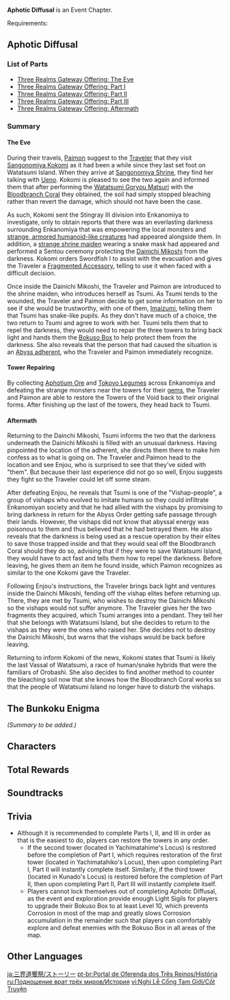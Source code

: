 {{Meta
|missing_summary = yes
}}
{{Event Tabs|subpage1=Area}}
{{Chapter Infobox
|title        = Aphotic Diffusal
|displaytitle = no
|image        = Aphotic Diffusal Chapter.png
|event_name   = Three Realms Gateway Offering
|type         = Story
}}
'''Aphotic Diffusal''' is an Event Chapter.

Requirements: {{Quest|30;Stillness, the Sublimation of Shadow;Erebos' Secret|display=bullet|requirements=1}}

==Aphotic Diffusal==
===List of Parts===
* [[Three Realms Gateway Offering: The Eve]]
* [[Three Realms Gateway Offering: Part I]]
* [[Three Realms Gateway Offering: Part II]]
* [[Three Realms Gateway Offering: Part III]]
* [[Three Realms Gateway Offering: Aftermath]]

===Summary===
====The Eve====
{{Main|Three Realms Gateway Offering: The Eve}}
During their travels, [[Paimon]] suggest to the [[Traveler]] that they visit [[Sangonomiya Kokomi]] as it had been a while since they last set foot on Watatsumi Island. When they arrive at [[Sangonomiya Shrine]], they find her talking with [[Ueno]]. Kokomi is pleased to see the two again and informed them that after performing the [[Watatsumi Goryou Matsuri]] with the [[Bloodbranch Coral]] they obtained, the soil had simply stopped bleaching rather than revert the damage, which should not have been the case.

As such, Kokomi sent the Stingray III division into Enkanomiya to investigate, only to obtain reports that there was an everlasting darkness surrounding Enkanomiya that was empowering the local monsters and [[Shadowy Husks|strange, armored humanoid-like creatures]] had appeared alongside them. In addition, a [[Tsumi|strange shrine maiden]] wearing a snake mask had appeared and performed a Sentou ceremony protecting the [[Dainichi Mikoshi]] from the darkness. Kokomi orders Swordfish I to assist with the evacuation and gives the Traveler a [[Fragmented Accessory]], telling to use it when faced with a difficult decision.

Once inside the Dainichi Mikoshi, the Traveler and Paimon are introduced to the shrine maiden, who introduces herself as Tsumi. As Tsumi tends to the wounded, the Traveler and Paimon decide to get some information on her to see if she would be trustworthy, with one of them, [[Imaizumi]], telling them that Tsumi has snake-like pupils. As they don't have much of a choice, the two return to Tsumi and agree to work with her. Tsumi tells them that to repel the darkness, they would need to repair the three towers to bring back light and hands them the [[Bokuso Box]] to help protect them from the darkness. She also reveals that the person that had caused the situation is an [[Enjou|Abyss adherent]], who the Traveler and Paimon immediately recognize.

====Tower Repairing====
{{Main|Three Realms Gateway Offering: Part I|Three Realms Gateway Offering: Part II|Three Realms Gateway Offering: Part III}}
By collecting [[Aphotium Ore]] and [[Tokoyo Legume]]s across Enkanomiya and defeating the strange monsters near the towers for their [[Husk Gem|gems]], the Traveler and Paimon are able to restore the Towers of the Void back to their original forms. After finishing up the last of the towers, they head back to Tsumi.

====Aftermath====
{{Main|Three Realms Gateway Offering: Aftermath}}
Returning to the Dainchi Mikoshi, Tsumi informs the two that the darkness underneath the Dainichi Mikoshi is filled with an unusual darkness. Having pinpointed the location of the adherent, she directs them there to make him confess as to what is going on. The Traveler and Paimon head to the location and see Enjou, who is surprised to see that they've sided with "them". But because their last experience did not go so well, Enjou suggests they fight so the Traveler could let off some steam.

After defeating Enjou, he reveals that Tsumi is one of the "Vishap-people", a group of vishaps who evolved to imitate humans so they could infiltrate Enkanomiyan society and that he had allied with the vishaps by promising to bring darkness in return for the Abyss Order getting safe passage through their lands. However, the vishaps did not know that abyssal energy was poisonous to them and thus believed that he had betrayed them. He also reveals that the darkness is being used as a rescue operation by their elites to save those trapped inside and that they would seal off the Bloodbranch Coral should they do so, advising that if they were to save Watatsumi Island, they would have to act fast and tells them how to repel the darkness. Before leaving, he gives them an item he found inside, which Paimon recognizes as similar to the one Kokomi gave the Traveler.

Following Enjou's instructions, the Traveler brings back light and ventures inside the Dainchi Mikoshi, fending off the vishap elites before returning up. There, they are met by Tsumi, who wishes to destroy the Dainichi Mikoshi so the vishaps would not suffer anymore. The Traveler gives her the two fragments they acquired, which Tsumi arranges into a pendant. They tell her that she belongs with Watatsumi Island, but she decides to return to the vishaps as they were the ones who raised her. She decides not to destroy the Dainichi Mikoshi, but warns that the vishaps would be back before leaving.

Returning to inform Kokomi of the news, Kokomi states that Tsumi is likely the last Vassal of Watatsumi, a race of human/snake hybrids that were the familiars of Orobashi. She also decides to find another method to counter the bleaching soil now that she knows how the Bloodbranch Coral works so that the people of Watatsumi Island no longer have to disturb the vishaps.

==The Bunkoku Enigma==
{{Main|The Bunkoku Enigma}}
''(Summary to be added.)''

==Characters==
{{Character Appearances|Three Realms Gateway Offering|type=Chapter}}

==Total Rewards==
{{Quest Rewards List|Three Realms Gateway Offering}}

==Soundtracks==
{{Soundtracks by Category Table|Three Realms Gateway Offering Soundtracks|type=quest}}

==Trivia==
* Although it is recommended to complete Parts I, II, and III in order as that is the easiest to do, players can restore the towers in any order.
** If the second tower (located in Yachimatahime's Locus) is restored before the completion of Part I, which requires restoration of the first tower (located in Yachimatahiko's Locus), then upon completing Part I, Part II will instantly complete itself. Similarly, if the third tower (located in Kunado's Locus) is restored before the completion of Part II, then upon completing Part II, Part III will instantly complete itself.
** Players cannot lock themselves out of completing Aphotic Diffusal, as the event and exploration provide enough Light Sigils for players to upgrade their Bokuso Box to at least Level 10, which prevents Corrosion in most of the map and greatly slows Corrosion accumulation in the remainder such that players can comfortably explore and defeat enemies with the Bokuso Box in all areas of the map.

==Other Languages==
{{Other Languages
|en      = Aphotic Diffusal
|zhs     = 海洲逐雾
|zhs_rm  = Hǎizhōu Zhúwù
|zht     = 海洲逐霧
|zht_rm  = Hǎizhōu Zhúwù
|zh_tl   = Driving Out Fog in the Sea Continent
|ja      = 溟海の霧追い
|ja_rm   = Meikai no Kiri-oi
|ja_tl   = Driving Out Fog in the Great Sea
|ko      = 해주 축무
|ko_rm   = Haeju Chukmu
|ko_tl   = Driving Out Fog in the Sea Continent
|es      = La niebla de las profundidades
|es_tl   = The Mist of the Deep
|fr      = Dissipation dans les profondeurs
|fr_tl   = Dissipation in the Depths
|ru      = Ловцы тумана глубин
|ru_tl   = Hunters of the Mist of Depths
|th      = ปัดเป่าหมอกใต้ทะเลลึก
|th_rm   = 
|th_tl   = 
|vi      = Xua Tan Sương Mù
|vi_tl   = 
|de      = Nebeljäger in den Meerestiefen
|de_tl   = Fog Chasers in the Ocean Depths
|id      = Mengejar Kabut di Palung Samudra
|id_tl   = Chasing Mist in the Ocean Trench
|pt      = Dispersão Afótica
|pt_tl   = 
|tr      = Yayılan Karanlık
|tr_tl   = 
|it      = Nebbia delle profondità
|it_tl   = 
}}

[[ja:三界道饗祭/ストーリー]]
[[pt-br:Portal de Oferenda dos Três Reinos/História]]
[[ru:Подношение врат трёх миров/История]]
[[vi:Nghi Lễ Cổng Tam Giới/Cốt Truyện]]